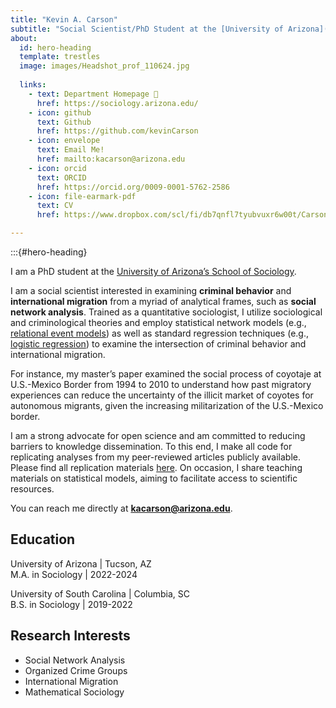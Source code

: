 ```yaml
---
title: "Kevin A. Carson"
subtitle: "Social Scientist/PhD Student at the [University of Arizona](https://sociology.arizona.edu/)"
about:
  id: hero-heading
  template: trestles
  image: images/Headshot_prof_110624.jpg
    
  links: 
    - text: Department Homepage 🌵
      href: https://sociology.arizona.edu/
    - icon: github
      text: Github
      href: https://github.com/kevinCarson
    - icon: envelope
      text: Email Me!
      href: mailto:kacarson@arizona.edu
    - icon: orcid
      text: ORCID
      href: https://orcid.org/0009-0001-5762-2586
    - icon: file-earmark-pdf
      text: CV
      href: https://www.dropbox.com/scl/fi/db7qnfl7tyubvuxr6w00t/Carson_CV_2025.pdf?rlkey=ovxaqbk2t28wy1puw1iwb9fe2&dl=0

---
```


:::{#hero-heading}

I am a PhD student at the [ University of Arizona’s School of Sociology](https://sociology.arizona.edu/).

I am a social scientist interested in examining **criminal behavior** and **international migration** from a myriad of analytical frames, such as **social network analysis**. Trained as a quantitative sociologist, I utilize sociological and criminological theories and employ statistical network models (e.g., [relational event models](https://www.annualreviews.org/content/journals/10.1146/annurev-statistics-040722-060248)) as well as standard regression techniques (e.g., [logistic regression](https://en.wikipedia.org/wiki/Logistic_regression)) to examine the intersection of criminal behavior and international migration.

For instance, my master's paper examined the social process of coyotaje at U.S.-Mexico Border from 1994 to 2010 to understand how past migratory experiences can reduce the uncertainty of the illicit market of coyotes for autonomous migrants, given the increasing militarization of the U.S.-Mexico border.  

I am a strong advocate for open science and am committed to reducing barriers to knowledge dissemination. To this end, I make all code for replicating analyses from my peer-reviewed articles publicly available. Please find all replication materials [here](https://github.com/kevinCarson). On occasion, I share teaching materials on statistical models, aiming to facilitate access to scientific resources. 

You can reach me directly at **[kacarson@arizona.edu](mailto:kacarson@arizona.edu)**.

## Education

University of Arizona | Tucson, AZ <br>
M.A. in Sociology | 2022-2024

University of South Carolina | Columbia, SC <br>
B.S. in Sociology | 2019-2022

## Research Interests
  - Social Network Analysis
  - Organized Crime Groups
  - International Migration
  - Mathematical Sociology
